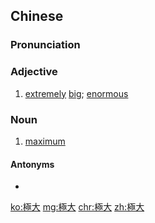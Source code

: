 {{also|极大}}
==Chinese==
{{zh-forms|s=极大}}

===Pronunciation===
{{zh-pron
|m=jídà
|c=gik6 daai6
|h=pfs=khi̍t-thai
|mn=ke̍k-tōa
|cat=a,n
}}

===Adjective===
{{zh-adj}}

# [[extremely]] [[big]]; [[enormous]]

===Noun===
{{zh-noun}}

# [[maximum]]

====Antonyms====
* {{zh-l|極小}}

[[ko:極大]]
[[mg:極大]]
[[chr:極大]]
[[zh:極大]]